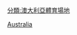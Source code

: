 {{Commons category|Velodromes in Australia}}

[[Category:各國自由車館|Australia]]
[[分類:澳大利亞體育場地|分類:澳大利亞體育場地]]